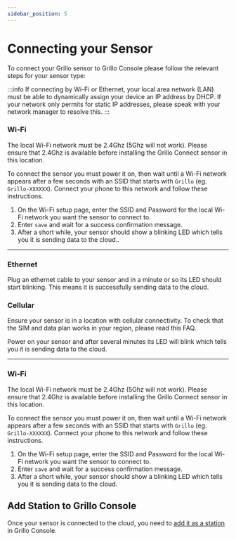 ```yaml
---
sidebar_position: 5
---
```


# Connecting your Sensor
To connect your Grillo sensor to Grillo Console please follow the relevant steps for your sensor type:

:::info
If connecting by Wi-Fi or Ethernet, your local area network (LAN) must be able to dynamically assign your device an IP address by DHCP. If your network only permits for static IP addresses, please speak with your network manager to resolve this.
:::


<Tabs groupId="sensor-types">
<TabItem value="Grillo Connect" label="Grillo Connect">
  

### Wi-Fi
The local Wi-Fi network must be 2.4Ghz (5Ghz will not work). Please ensure that 2.4Ghz is available before installing the Grillo Connect sensor in this location.

To connect the sensor you must power it on, then wait until a Wi-Fi network appears after a few seconds with an SSID that starts with `Grillo` (eg. `Grillo-XXXXXX`). Connect your phone to this network and follow these instructions.

1. On the Wi-Fi setup page, enter the SSID and Password for the local Wi-Fi network you want the sensor to connect to.
2. Enter `save` and wait for a success confirmation message.
3. After a short while, your sensor should show a blinking LED which tells you it is sending data to the cloud..

---
### Ethernet
Plug an ethernet cable to your sensor and in a minute or so its LED should start blinking. This means it is successfully sending data to the cloud.
  
</TabItem>
<TabItem value="Grillo Air" label="Grillo Air">
  

### Cellular
Ensure your sensor is in a location with cellular connectivity. To check that the SIM and data plan works in your region, please read this FAQ.

Power on your sensor and after several minutes its LED will blink which tells you it is sending data to the cloud.

---
### Wi-Fi
The local Wi-Fi network must be 2.4Ghz (5Ghz will not work). Please ensure that 2.4Ghz is available before installing the Grillo Connect sensor in this location.

To connect the sensor you must power it on, then wait until a Wi-Fi network appears after a few seconds with an SSID that starts with `Grillo` (eg. `Grillo-XXXXXX`). Connect your phone to this network and follow these instructions.
1. On the Wi-Fi setup page, enter the SSID and Password for the local Wi-Fi network you want the sensor to connect to.
2. Enter `save` and wait for a success confirmation message.
3. After a short while, your sensor should show a blinking LED which tells you it is sending data to the cloud.


  
  
</TabItem>
</Tabs>


## Add Station to Grillo Console
Once your sensor is connected to the cloud, you need to [add it as a station](/docs/grillo-console/stations/add-grillo-sensors) in Grillo Console.

